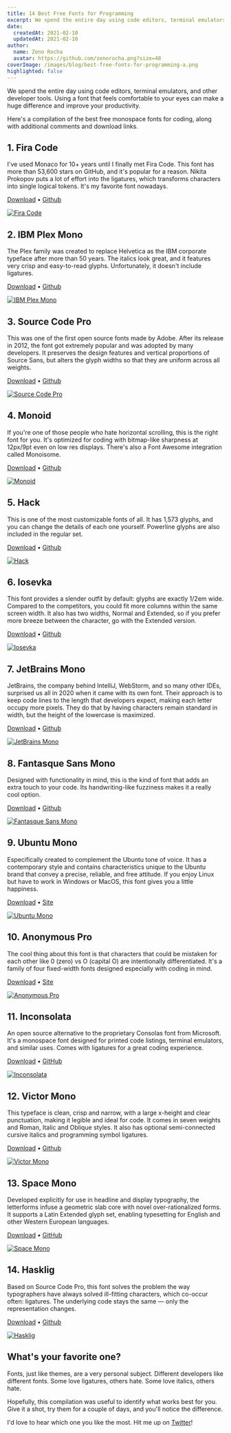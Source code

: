 ```yaml
---
title: 14 Best Free Fonts for Programming
excerpt: We spend the entire day using code editors, terminal emulators, and other developer tools. Using a font that feels comfortable to your eyes can make a huge difference and improve your productivity.
date:
  createdAt: 2021-02-10
  updatedAt: 2021-02-10
author:
  name: Zeno Rocha
  avatar: https://github.com/zenorocha.png?size=48
coverImage: /images/blog/best-free-fonts-for-programming-a.png
highlighted: false
---
```


We spend the entire day using code editors, terminal emulators, and other developer tools. Using a font that feels comfortable to your eyes can make a huge difference and improve your productivity.

Here's a compilation of the best free monospace fonts for coding, along with additional comments and download links.

## 1. Fira Code

I've used Monaco for 10+ years until I finally met Fira Code. This font has more than 53,600 stars on GitHub, and it's popular for a reason. Nikita Prokopov puts a lot of effort into the ligatures, which transforms characters into single logical tokens. It's my favorite font nowadays.

[Download](https://github.com/tonsky/FiraCode/releases/download/5.2/Fira_Code_v5.2.zip) • [Github](https://github.com/tonsky/FiraCode)

[![Fira Code](/images/blog/best-free-fonts-for-programming-a.png)](https://github.com/tonsky/FiraCode)

## 2. IBM Plex Mono

The Plex family was created to replace Helvetica as the IBM corporate typeface after more than 50 years. The italics look great, and it features very crisp and easy-to-read glyphs. Unfortunately, it doesn't include ligatures.

[Download](https://github.com/IBM/plex/archive/v5.1.3.zip) • [Github](https://github.com/IBM/plex)

[![IBM Plex Mono](/images/blog/best-free-fonts-for-programming-b.png)](https://www.ibm.com/plex)

## 3. Source Code Pro

This was one of the first open source fonts made by Adobe. After its release in 2012, the font got extremely popular and was adopted by many developers. It preserves the design features and vertical proportions of Source Sans, but alters the glyph widths so that they are uniform across all weights.

[Download](https://github.com/adobe-fonts/source-code-pro/archive/2.038R-ro/1.058R-it/1.018R-VAR.zip) • [Github](https://github.com/adobe-fonts/source-code-pro)

[![Source Code Pro](/images/blog/best-free-fonts-for-programming-c.png)](https://adobe-fonts.github.io/source-code-pro)

## 4. Monoid

If you're one of those people who hate horizontal scrolling, this is the right font for you. It's optimized for coding with bitmap-like sharpness at 12px/9pt even on low res displays. There's also a Font Awesome integration called Monoisome.

[Download](https://github.com/larsenwork/monoid/archive/0.61.zip) • [Github](https://github.com/larsenwork/monoid)

[![Monoid](/images/blog/best-free-fonts-for-programming-d.png)](https://larsenwork.com/monoid)

## 5. Hack

This is one of the most customizable fonts of all. It has 1,573 glyphs, and you can change the details of each one yourself. Powerline glyphs are also included in the regular set.

[Download](https://github.com/source-foundry/Hack/archive/v3.003.zip) • [Github](https://github.com/source-foundry/Hack)

[![Hack](/images/blog/best-free-fonts-for-programming-e.png)](https://sourcefoundry.org/hack)

## 6. Iosevka

This font provides a slender outfit by default: glyphs are exactly 1/2em wide. Compared to the competitors, you could fit more columns within the same screen width. It also has two widths, Normal and Extended, so if you prefer more breeze between the character, go with the Extended version.

[Download](https://github.com/be5invis/Iosevka/archive/v4.5.0.zip) • [Github](https://github.com/be5invis/Iosevka)

[![Iosevka](/images/blog/best-free-fonts-for-programming-f.png)](https://typeof.net/Iosevka)

## 7. JetBrains Mono

JetBrains, the company behind IntelliJ, WebStorm, and so many other IDEs, surprised us all in 2020 when it came with its own font. Their approach is to keep code lines to the length that developers expect, making each letter occupy more pixels. They do that by having characters remain standard in width, but the height of the lowercase is maximized.

[Download](https://github.com/JetBrains/JetBrainsMono/releases/download/v2.225/JetBrainsMono-2.225.zip) • [Github](https://github.com/JetBrains/JetBrainsMono)

[![JetBrains Mono](/images/blog/best-free-fonts-for-programming-g.png)](https://www.jetbrains.com/lp/mono)

## 8. Fantasque Sans Mono

Designed with functionality in mind, this is the kind of font that adds an extra touch to your code. Its handwriting-like fuzziness makes it a really cool option.

[Download](https://github.com/belluzj/fantasque-sans/archive/v1.8.0.zip) • [Github](https://github.com/belluzj/fantasque-sans)

[![Fantasque Sans Mono](/images/blog/best-free-fonts-for-programming-h.png)](https://fontlibrary.org/en/font/fantasque-sans-mono)

## 9. Ubuntu Mono

Especifically created to complement the Ubuntu tone of voice. It has a contemporary style and contains characteristics unique to the Ubuntu brand that convey a precise, reliable, and free attitude. If you enjoy Linux but have to work in Windows or MacOS, this font gives you a little happiness.

[Download](https://assets.ubuntu.com/v1/0cef8205-ubuntu-font-family-0.83.zip) • [Site](https://design.ubuntu.com/font/)

[![Ubuntu Mono](/images/blog/best-free-fonts-for-programming-i.png)](https://design.ubuntu.com/font/)

## 10. Anonymous Pro

The cool thing about this font is that characters that could be mistaken for each other like 0 (zero) vs O (capital O) are intentionally differentiated. It's a family of four fixed-width fonts designed especially with coding in mind.

[Download](https://www.marksimonson.com/assets/content/fonts/AnonymousPro-1_002.zip) • [Site](https://www.marksimonson.com/fonts/view/anonymous-pro)

[![Anonymous Pro](/images/blog/best-free-fonts-for-programming-j.png)](https://www.marksimonson.com/fonts/view/anonymous-pro)

## 11. Inconsolata

An open source alternative to the proprietary Consolas font from Microsoft. It's a monospace font designed for printed code listings, terminal emulators, and similar uses. Comes with ligatures for a great coding experience.

[Download](https://github.com/googlefonts/Inconsolata/archive/v3.000.zip) • [GitHub](https://github.com/googlefonts/Inconsolata)

[![Inconsolata](/images/blog/best-free-fonts-for-programming-k.png)](https://levien.com/type/myfonts/inconsolata.html)

## 12. Victor Mono

This typeface is clean, crisp and narrow, with a large x-height and clear punctuation, making it legible and ideal for code. It comes in seven weights and Roman, Italic and Oblique styles. It also has optional semi-connected cursive italics and programming symbol ligatures.

[Download](https://github.com/rubjo/victor-mono/archive/v1.4.2.zip) • [Github](https://github.com/rubjo/victor-mono)

[![Victor Mono](/images/blog/best-free-fonts-for-programming-l.png)](https://rubjo.github.io/victor-mono/)

## 13. Space Mono

Developed explicitly for use in headline and display typography, the letterforms infuse a geometric slab core with novel over-rationalized forms. It supports a Latin Extended glyph set, enabling typesetting for English and other Western European languages.

[Download](https://github.com/googlefonts/spacemono/archive/f5ebc1e1c0.zip) • [GitHub](https://github.com/googlefonts/spacemono)

[![Space Mono](/images/blog/best-free-fonts-for-programming-m.png)](https://www.colophon-foundry.org/custom/spacemono/)

## 14. Hasklig

Based on Source Code Pro, this font solves the problem the way typographers have always solved ill-fitting characters, which co-occur often: ligatures. The underlying code stays the same — only the representation changes.

[Download](https://github.com/i-tu/Hasklig/archive/v1.2.zip) • [Github](https://github.com/i-tu/Hasklig)

[![Hasklig](/images/blog/best-free-fonts-for-programming-n.png)](https://github.com/i-tu/Hasklig)

## What's your favorite one?

Fonts, just like themes, are a very personal subject. Different developers like different fonts. Some love ligatures, others hate. Some love italics, others hate.

Hopefully, this compilation was useful to identify what works best for you. Give it a shot, try them for a couple of days, and you'll notice the difference.

I'd love to hear which one you like the most. Hit me up on [Twitter](https://twitter.com/zenorocha)!
